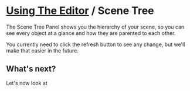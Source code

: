 # [Using The Editor](/docs/editor) / Scene Tree

The Scene Tree Panel shows you the hierarchy of your scene, so you can see every object at a glance and how they are parented to each other.

<DocImage src="docs/editor/panels/scenetree.jpg" alt="Polygonjs Scene Tree Panel" />

You currently need to click the refresh button to see any change, but we'll make that easier in the future.

## What's next?

Let's now look at <DocRouterLink bang href="/docs/editor/spreadsheet!" innerText="the spreadsheet &rarr;"></DocRouterLink>
